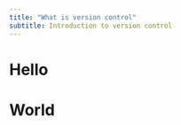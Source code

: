 ```yaml
---
title: "What is version control"
subtitle: Introduction to version control 
---
```


# Hello

# World
